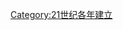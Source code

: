 {{catdiffuse}}

{{estcat|200|1|1999|2010}}
{{Commons cat|2001 establishments}}
[[Category:21世纪各年建立|Category:21世纪各年建立]]